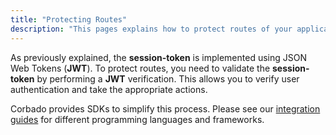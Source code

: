```yaml
---
title: "Protecting Routes"
description: "This pages explains how to protect routes of your application by using the session-token."
---
```


As previously explained, the **session-token** is implemented using JSON Web Tokens (**JWT**). To protect routes, you need to validate the **session-token** by performing a **JWT** verification. This allows you to verify user authentication and take the appropriate actions.

Corbado provides SDKs to simplify this process. Please see our [integration guides](https://app.corbado.com/getting-started) for different programming languages and frameworks.